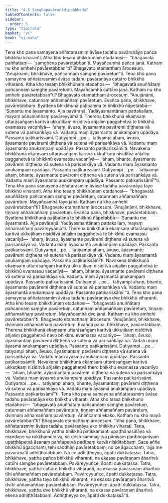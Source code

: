 ```yaml
---
title: "4.5 Saṃghapavāraṇādippabheda"
tableOfContents: false
sidebar:
  order: 5
type: "tipitaka"
basket: "vi"
book: "vi-maha"
---
```



<DynamicBreadcrumb />

<Division number="215" book="vi-maha" e="ch" v="3" p="228">

<Paragraph number="973" book="vi-maha">
Tena kho pana samayena aññatarasmiṃ āvāse tadahu pavāraṇāya pañca bhikkhū viharanti. Atha kho tesaṃ bhikkhūnaṃ etadahosi—  “bhagavatā paññattaṃ—  ‘saṃghena pavāretabban’ti. Mayañcamhā pañca janā. Kathaṃ nu kho amhehi pavāretabban”ti? Bhagavato etamatthaṃ ārocesuṃ. “Anujānāmi, bhikkhave, pañcannaṃ saṃghe pavāretun”ti.
</Paragraph>

</Division>
<Division number="216" book="vi-maha" e="ch" v="3" p="228">

<Paragraph number="974" book="vi-maha">
Tena kho pana samayena aññatarasmiṃ āvāse tadahu pavāraṇāya cattāro bhikkhū viharanti. Atha kho tesaṃ bhikkhūnaṃ etadahosi—  “bhagavatā anuññātaṃ pañcannaṃ saṃghe pavāretunti. Mayañcamhā cattāro janā. Kathaṃ nu kho amhehi pavāretabban”ti? Bhagavato etamatthaṃ ārocesuṃ. “Anujānāmi, bhikkhave, catunnaṃ aññamaññaṃ pavāretuṃ. Evañca pana, bhikkhave, pavāretabbaṃ. Byattena bhikkhunā paṭibalena te bhikkhū ñāpetabbā—
</Paragraph>

<Paragraph number="975" book="vi-maha">
‘Suṇantu me āyasmanto. Ajja pavāraṇā. Yadāyasmantānaṃ pattakallaṃ, mayaṃ aññamaññaṃ pavāreyyāmā’ti.
</Paragraph>

<Paragraph number="976" book="vi-maha">
Therena bhikkhunā ekaṃsaṃ uttarāsaṅgaṃ karitvā ukkuṭikaṃ nisīditvā añjaliṃ paggahetvā te bhikkhū evamassu vacanīyā—  ‘ahaṃ, āvuso, āyasmante pavāremi diṭṭhena vā sutena vā parisaṅkāya vā. Vadantu maṃ āyasmanto anukampaṃ upādāya. Passanto paṭikarissāmi. Dutiyampi …pe…  tatiyampi ahaṃ, āvuso, āyasmante pavāremi diṭṭhena vā sutena vā parisaṅkāya vā. Vadantu maṃ āyasmanto anukampaṃ upādāya. Passanto paṭikarissāmī’ti.
</Paragraph>

<Paragraph number="977" book="vi-maha">
Navakena bhikkhunā ekaṃsaṃ uttarāsaṅgaṃ karitvā ukkuṭikaṃ nisīditvā añjaliṃ paggahetvā te bhikkhū evamassu vacanīyā—  ‘ahaṃ, bhante, āyasmante pavāremi diṭṭhena vā sutena vā parisaṅkāya vā. Vadantu maṃ āyasmanto anukampaṃ upādāya. Passanto paṭikarissāmi. Dutiyampi …pe…  tatiyampi ahaṃ, bhante, āyasmante pavāremi diṭṭhena vā sutena vā parisaṅkāya vā. Vadantu maṃ āyasmanto anukampaṃ upādāya. Passanto paṭikarissāmī’”ti.
</Paragraph>

<Paragraph number="978" book="vi-maha">
Tena kho pana samayena aññatarasmiṃ āvāse tadahu pavāraṇāya tayo bhikkhū viharanti. Atha kho tesaṃ bhikkhūnaṃ etadahosi—  “bhagavatā anuññātaṃ pañcannaṃ saṃghe pavāretuṃ, catunnaṃ aññamaññaṃ pavāretuṃ. Mayañcamhā tayo janā. Kathaṃ nu kho amhehi pavāretabban”ti? Bhagavato etamatthaṃ ārocesuṃ. “Anujānāmi, bhikkhave, tiṇṇaṃ aññamaññaṃ pavāretuṃ. Evañca pana, bhikkhave, pavāretabbaṃ. Byattena bhikkhunā paṭibalena te bhikkhū ñāpetabbā—
</Paragraph>

<Paragraph number="979" book="vi-maha">
‘Suṇantu me āyasmantā. Ajja pavāraṇā. Yadāyasmantānaṃ pattakallaṃ, mayaṃ aññamaññaṃ pavāreyyāmā’ti.
</Paragraph>

<Paragraph number="980" book="vi-maha">
Therena bhikkhunā ekaṃsaṃ uttarāsaṅgaṃ karitvā ukkuṭikaṃ nisīditvā añjaliṃ paggahetvā te bhikkhū evamassu vacanīyā—  ‘ahaṃ, āvuso, āyasmante pavāremi diṭṭhena vā sutena vā parisaṅkāya vā. Vadantu maṃ āyasmantā anukampaṃ upādāya. Passanto paṭikarissāmi. Dutiyampi …pe…  tatiyampi ahaṃ, āvuso, āyasmante pavāremi diṭṭhena vā sutena vā parisaṅkāya vā. Vadantu maṃ āyasmantā anukampaṃ upādāya. Passanto paṭikarissāmī’ti.
</Paragraph>

<Paragraph number="981" book="vi-maha">
Navakena bhikkhunā ekaṃsaṃ uttarāsaṅgaṃ karitvā ukkuṭikaṃ nisīditvā añjaliṃ paggahetvā te bhikkhū evamassu vacanīyā—  ‘ahaṃ, bhante, āyasmante pavāremi diṭṭhena vā sutena vā parisaṅkāya vā. Vadantu maṃ āyasmantā anukampaṃ upādāya. Passanto paṭikarissāmi. Dutiyampi …pe…  tatiyampi ahaṃ, bhante, āyasmante pavāremi diṭṭhena vā sutena vā parisaṅkāya vā. Vadantu maṃ āyasmantā anukampaṃ upādāya. Passanto paṭikarissāmī’”ti.
</Paragraph>

</Division>
<Division number="217" book="vi-maha" e="ch" v="3" p="229">

<Paragraph number="982" book="vi-maha">
Tena kho pana samayena aññatarasmiṃ āvāse tadahu pavāraṇāya dve bhikkhū viharanti. Atha kho tesaṃ bhikkhūnaṃ etadahosi—  “bhagavatā anuññātaṃ pañcannaṃ saṃghe pavāretuṃ, catunnaṃ aññamaññaṃ pavāretuṃ, tiṇṇaṃ aññamaññaṃ pavāretuṃ. Mayañcamhā dve janā. Kathaṃ nu kho amhehi pavāretabban”ti. Bhagavato etamatthaṃ ārocesuṃ. “Anujānāmi, bhikkhave, dvinnaṃ aññamaññaṃ pavāretuṃ. Evañca pana, bhikkhave, pavāretabbaṃ. Therena bhikkhunā ekaṃsaṃ uttarāsaṅgaṃ karitvā ukkuṭikaṃ nisīditvā añjaliṃ paggahetvā navo bhikkhu evamassa vacanīyo—  ‘ahaṃ, āvuso, āyasmantaṃ pavāremi diṭṭhena vā sutena vā parisaṅkāya vā. Vadatu maṃ āyasmā anukampaṃ upādāya. Passanto paṭikarissāmi. Dutiyampi …pe…  tatiyampi ahaṃ, āvuso, āyasmantaṃ pavāremi diṭṭhena vā sutena vā parisaṅkāya vā. Vadatu maṃ āyasmā anukampaṃ upādāya. Passanto paṭikarissāmīti.
</Paragraph>

<Paragraph number="983" book="vi-maha">
Navakena bhikkhunā ekaṃsaṃ uttarāsaṅgaṃ karitvā ukkuṭikaṃ nisīditvā añjaliṃ paggahetvā thero bhikkhu evamassa vacanīyo—  ‘ahaṃ, bhante, āyasmantaṃ pavāremi diṭṭhena vā sutena vā parisaṅkāya vā. Vadatu maṃ āyasmā anukampaṃ upādāya. Passanto paṭikarissāmi. Dutiyampi …pe…  tatiyampi ahaṃ, bhante, āyasmantaṃ pavāremi diṭṭhena vā sutena vā parisaṅkāya vā. Vadatu maṃ āyasmā anukampaṃ upādāya. Passanto paṭikarissāmī’”ti.
</Paragraph>

</Division>
<Division number="218" book="vi-maha" e="ch" v="3" p="230">

<Paragraph number="984" book="vi-maha">
Tena kho pana samayena aññatarasmiṃ āvāse tadahu pavāraṇāya eko bhikkhu viharati. Atha kho tassa bhikkhuno etadahosi—  “bhagavatā anuññātaṃ pañcannaṃ saṃghe pavāretuṃ, catunnaṃ aññamaññaṃ pavāretuṃ, tiṇṇaṃ aññamaññaṃ pavāretuṃ, dvinnaṃ aññamaññaṃ pavāretuṃ. Ahañcamhi ekako. Kathaṃ nu kho mayā pavāretabban”ti? Bhagavato etamatthaṃ ārocesuṃ.
</Paragraph>

<Paragraph number="985" book="vi-maha">
“Idha pana, bhikkhave, aññatarasmiṃ āvāse tadahu pavāraṇāya eko bhikkhu viharati. Tena, bhikkhave, bhikkhunā yattha bhikkhū paṭikkamanti upaṭṭhānasālāya vā maṇḍape vā rukkhamūle vā, so deso sammajjitvā pānīyaṃ paribhojanīyaṃ upaṭṭhāpetvā āsanaṃ paññapetvā padīpaṃ katvā nisīditabbaṃ. Sace aññe bhikkhū āgacchanti, tehi saddhiṃ pavāretabbaṃ; no ce āgacchanti, ‘ajja me pavāraṇā’ti adhiṭṭhātabbaṃ. No ce adhiṭṭheyya, āpatti dukkaṭassa.
</Paragraph>

<Paragraph number="986" book="vi-maha">
Tatra, bhikkhave, yattha pañca bhikkhū viharanti, na ekassa pavāraṇaṃ āharitvā catūhi saṃghe pavāretabbaṃ. Pavāreyyuñce, āpatti dukkaṭassa. Tatra, bhikkhave, yattha cattāro bhikkhū viharanti, na ekassa pavāraṇaṃ āharitvā tīhi aññamaññaṃ pavāretabbaṃ. Pavāreyyuñce, āpatti dukkaṭassa. Tatra, bhikkhave, yattha tayo bhikkhū viharanti, na ekassa pavāraṇaṃ āharitvā dvīhi aññamaññaṃ pavāretabbaṃ. Pavāreyyuñce, āpatti dukkaṭassa. Tatra, bhikkhave, yattha dve bhikkhū viharanti, na ekassa pavāraṇaṃ āharitvā ekena adhiṭṭhātabbaṃ. Adhiṭṭheyya ce, āpatti dukkaṭassā”ti.
</Paragraph>
</Division>